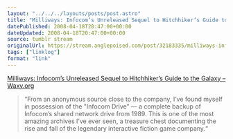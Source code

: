 ```yaml
---
layout: "../../../layouts/posts/post.astro"
title: "Milliways: Infocom’s Unreleased Sequel to Hitchhiker’s Guide to the Galaxy"
datePublished: 2008-04-18T20:47:00+00:00
dateUpdated: 2008-04-18T20:47:00+00:00
source: tumblr stream
originalUrl: https://stream.anglepoised.com/post/32183335/milliways-infocoms-unreleased-sequel-to
tags: ["linklog"]
format: "link"
---
```


[Milliways: Infocom&#8217;s Unreleased Sequel to Hitchhiker&#8217;s Guide to the Galaxy &#8211; Waxy.org][1]

> &ldquo;From an anonymous source close to the company, I&rsquo;ve found myself in possession of the "Infocom Drive&rdquo; — a complete backup of Infocom&rsquo;s shared network drive from 1989. This is one of the most amazing archives I&rsquo;ve ever seen, a treasure chest documenting the rise and fall of the legendary interactive fiction game company.&ldquo;

[1]: http://waxy.org/2008/04/milliways_infocoms_unreleased_sequel_to_hitchhikers_guide_to_the_galax/
